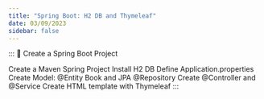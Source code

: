 ```yaml
---
title: "Spring Boot: H2 DB and Thymeleaf"
date: 03/09/2023
sidebar: false
---
```


:::
📘 Create a Spring Boot Project

Create a Maven Spring Project
Install H2 DB
Define Application.properties
Create Model: @Entity Book and JPA @Repository
Create @Controller and @Service
Create HTML template with Thymeleaf
:::

